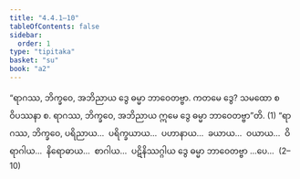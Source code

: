 ```yaml
---
title: "4.4.1–10"
tableOfContents: false
sidebar:
  order: 1
type: "tipitaka"
basket: "su"
book: "a2"
---
```



<DynamicBreadcrumb />

<Division number="231" book="a2" e="ch" v="15" p="98">

<Paragraph number="292" book="a2">
“ရာဂဿ, ဘိက္ခဝေ, အဘိညာယ ဒွေ ဓမ္မာ ဘာဝေတဗ္ဗာ. ကတမေ ဒွေ? သမထော စ ဝိပဿနာ စ. ရာဂဿ, ဘိက္ခဝေ, အဘိညာယ ဣမေ ဒွေ ဓမ္မာ ဘာဝေတဗ္ဗာ”တိ. (1)
</Paragraph>

<Paragraph number="293" book="a2">
“ရာဂဿ, ဘိက္ခဝေ, ပရိညာယ…  ပရိက္ခယာယ…  ပဟာနာယ…  ခယာယ…  ဝယာယ…  ဝိရာဂါယ…  နိရောဓာယ…  စာဂါယ…  ပဋိနိဿဂ္ဂါယ ဒွေ ဓမ္မာ ဘာဝေတဗ္ဗာ …ပေ…  (2–10)
</Paragraph>
</Division>